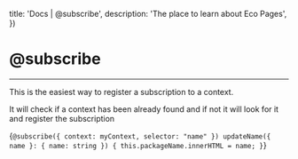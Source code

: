 

  title: 'Docs | @subscribe',
  description: 'The place to learn about Eco Pages',
})

# @subscribe
---
This is the easiest way to register a subscription to a context.

It will check if a context has been already found and if not it will look for it and register the subscription

<CodeBlock lang='typescript'>{`@subscribe({ context: myContext, selector: "name" })
updateName({ name }: { name: string }) {
  this.packageName.innerHTML = name;
}`}
</CodeBlock>